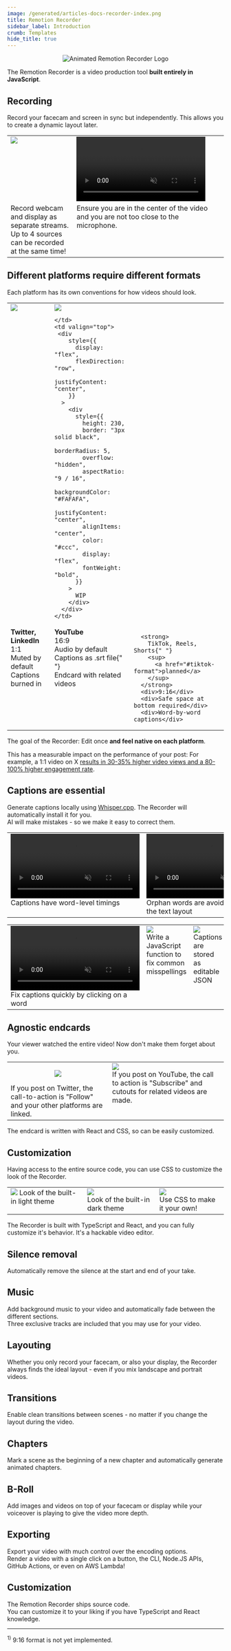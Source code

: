 ```yaml
---
image: /generated/articles-docs-recorder-index.png
title: Remotion Recorder
sidebar_label: Introduction
crumb: Templates
hide_title: true
---
```


<p align="center">
	<picture>
		<source
			media="(prefers-color-scheme: dark)"
			srcset="/recorder/recorder-logo-dark.gif"
		/>
		<img
			alt="Animated Remotion Recorder Logo"
			src="/recorder/recorder-logo-light.gif"
		/>
	</picture>
</p>

The Remotion Recorder is a video production tool <strong>built entirely in JavaScript</strong>.

## Recording

Record your facecam and screen in sync but independently. This allows you to create a dynamic layout later.

<div style={{overflowX: 'auto', WebkitOverflowScrolling: 'touch', }}>
<table style={{  tableLayout: "fixed", width: 950, marginBottom: 0 }}>

<tr>
    <td valign="top" style={{width: 950/ 2}}>
      <img src="/recorder/individual.png"></img>
      </td>
    <td valign="top" style={{width: 950/ 2}}>
      <video src="/recorder/volume.mp4" autoPlay muted playsInline loop></video>
    </td>

  </tr>
  <tr>
    <td valign="top" style={{width: 950/ 2}}>
      Record webcam and display as separate streams. Up to 4 sources can be recorded at the same time!   
         </td>
    <td valign="top" style={{width: 950/ 2}}>
   Ensure you are in the center of the video and you are not too close to the microphone.
    </td>
</tr>
</table>
</div>

## Different platforms require different formats

Each platform has its own conventions for how videos should look.

<div style={{overflowX: 'auto', WebkitOverflowScrolling: 'touch', }}>
<table style={{  tableLayout: "fixed", width: 950 }}>
  <tr>
    <td valign="top">
      <img
        style={{ height: 230,  border: "3px solid black", borderRadius: 5, aspectRatio: '1 / 1' }}
        src="/recorder/vps-square.png"
      />
    </td>
    <td valign="top">
      <img
        style={{
          height: 230,
          border: "3px solid black",
          borderRadius: 5,
          overflow: "hidden",
        }}
        src="/recorder/vps-landscape.png"
      />
  
    </td>
    <td valign="top">
     <div
        style={{
          display: "flex",
          flexDirection: "row",
          justifyContent: "center",
        }}
      >
        <div
          style={{
            height: 230,
            border: "3px solid black",
            borderRadius: 5,
            overflow: "hidden",
            aspectRatio: "9 / 16",
            backgroundColor: "#FAFAFA",
            justifyContent: "center",
            alignItems: "center",
            color: "#ccc",
            display: "flex",
            fontWeight: "bold",
          }}
        >
          WIP
        </div>
      </div>
    </td>

  </tr>
  <tr>
  <td valign="top">      
     <strong>Twitter, LinkedIn</strong>
      <div>1:1</div>
      <div>Muted by default</div>
      <div>Captions burned in</div>
  </td>
  <td valign="top">   
   <strong>YouTube</strong>
      <div>16:9</div>
      <div>Audio by default</div>
      <div>
        Captions as .srt file{" "}
      </div>
      <div>Endcard with related videos</div>
      </td>
  <td valign="top">
   
      <strong>
        TikTok, Reels, Shorts{" "}
        <sup>
          <a href="#tiktok-format">planned</a>
        </sup>
      </strong>
      <div>9:16</div>
      <div>Safe space at bottom required</div>
      <div>Word-by-word captions</div>
  </td>
  </tr>
</table>
</div>

The goal of the Recorder: Edit once <strong>and feel native on each platform</strong>.

This has a measurable impact on the performance of your post: For example, a 1:1 video on X [results in 30-35% higher video views and a 80-100% higher engagement rate](https://buffer.com/resources/square-video-vs-landscape-video/).

## Captions are essential

Generate captions locally using [Whisper.cpp](https://github.com/ggerganov/whisper.cpp). The Recorder will automatically install it for you.  
AI will make mistakes - so we make it easy to correct them.

<div style={{overflowX: 'auto', WebkitOverflowScrolling: 'touch', }}>
<table style={{  tableLayout: "fixed", width: 950, marginBottom: 0 }}>  <tr>
    <td valign="top" style={{width: 950/ 3}}>
      <video src="/recorder/wordlevel.webm" autoPlay muted playsInline loop></video>
      Captions have word-level timings
      </td>
    <td valign="top" style={{width: 950/ 3}}>
      <video src="/recorder/noorphans.webm" autoPlay muted playsInline loop></video>
     Orphan words are avoided by balancing the text layout
    </td>
    <td valign="top" style={{width: 950/ 3}}>
      <video src="/recorder/monospace.webm" autoPlay muted playsInline loop></video>
      Use `backticks` to highlight technical terms
    </td>

  </tr>
</table>
<table style={{ tableLayout: "fixed", width: 950}}>
  <tr style={{borderTop: 0}}>
    <td valign="top" style={{width: 950/ 3}}>
      <video  style={{height: 300}} src="/recorder/subseditor.webm" autoPlay muted playsInline loop></video>
      Fix captions quickly by clicking on a word
    </td>
    <td valign="top" style={{width: 950/ 3}}>
      <img style={{ borderRadius: 5}} src="/recorder/autocorrect.png" autoPlay muted playsInline loop></img><br/>
      Write a JavaScript function to fix common misspellings
    </td>
    <td valign="top" style={{width: 950/ 3}}>
      <img style={{width: '100%', borderRadius: 5}} src="/recorder/asjson.png" autoPlay muted playsInline loop></img><br/>
      Captions are stored as editable JSON
    </td>
  </tr>
</table>
</div>

## Agnostic endcards

Your viewer watched the entire video! Now don't make them forget about you.

<div style={{overflowX: 'auto', WebkitOverflowScrolling: 'touch', }}>

<table style={{ width: 950, tableLayout: "fixed" }}>
  <tr>
    <td valign="top" style={{ width: 950 / 2 }}>
      <p align="center" style={{ marginTop: 0, marginBottom: 0 }}>
        <img
          style={{ borderRadius: 5, height: 250 }}
          src="/recorder/endcard-square.png"
          autoPlay
          muted
          playsInline
          loop
        ></img>
      </p>
      If you post on Twitter, the call-to-action is "Follow" and your other platforms
      are linked.
    </td>
    <td valign="top" style={{ width: 950 / 2 }}>
      <img
        style={{ width: 950 / 2, borderRadius: 5 }}
        src="/recorder/endcard-youtube.png"
        autoPlay
        muted
        playsInline
        loop
      ></img>
      <br />
      If you post on YouTube, the call to action is "Subscribe" and cutouts for related
      videos are made.
    </td>
  </tr>
</table>
</div>

The endcard is written with React and CSS, so can be easily customized.

## Customization

Having access to the entire source code, you can use CSS to customize the look of the Recorder.

<div style={{overflowX: 'auto', WebkitOverflowScrolling: 'touch'}}>
	<table style={{tableLayout: 'fixed', width: 950}}>
		<tr style={{borderTop: 0}}>
			<td valign="top" style={{width: 950 / 3}}>
				<img style={{borderRadius: 5}} src="/recorder/theme-light.png"></img>
				Look of the built-in light theme
			</td>
			<td valign="top" style={{width: 950 / 3}}>
				<img style={{borderRadius: 5}} src="/recorder/theme-dark.png"></img>
				<br />
				Look of the built-in dark theme
			</td>
			<td valign="top" style={{width: 950 / 3}}>
				<img style={{borderRadius: 5}} src="/recorder/theme-fancy.png"></img>
				<br />
				Use CSS to make it your own!
			</td>
		</tr>
	</table>
</div>

The Recorder is built with TypeScript and React, and you can fully customize it's behavior.
It's a hackable video editor.

## Silence removal

Automatically remove the silence at the start and end of your take.

## Music

Add background music to your video and automatically fade between the different sections.  
Three exclusive tracks are included that you may use for your video.

## Layouting

Whether you only record your facecam, or also your display, the Recorder always finds the ideal layout - even if you mix landscape and portrait videos.

## Transitions

Enable clean transitions between scenes - no matter if you change the layout during the video.

## Chapters

Mark a scene as the beginning of a new chapter and automatically generate animated chapters.

## B-Roll

Add images and videos on top of your facecam or display while your voiceover is playing to give the video more depth.

## Exporting

Export your video with much control over the encoding options.  
Render a video with a single click on a button, the CLI, Node.JS APIs, GitHub Actions, or even on AWS Lambda!

## Customization

The Remotion Recorder ships source code.  
You can customize it to your liking if you have TypeScript and React knowledge.

---

<sup id="tiktok-format">1)</sup> 9:16 format is not yet implemented.
